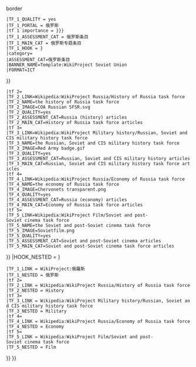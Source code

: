 {{WPBannerMeta
|PROJECT = 苏联
 |BANNER_NAME = Template:WikiProject Soviet Union
 |substcheck=<includeonly>{{subst:</includeonly><includeonly>substcheck}}</includeonly>
 |small = {{{small|}}}
 |category={{{category|¬}}}
 |listas = {{{listas|}}}
|IMAGE_LEFT = Coat of arms of the Soviet Union 1.svg
 |IMAGE_LEFT_LARGE = 80px
 |IMAGE_LEFT_SMALL = 45px
|QUALITY_SCALE =standard
 |class={{{class|}}}
 |importance={{{importance|}}}
|ASSESSMENT_LINK = 
|PORTAL = 苏联
|MAIN_ARTICLE = [[苏联|苏维埃社会主义共和国联盟]]（USSR）
|MAIN_CAT = 苏联专题条目
|COMMENTS = yes
|HOOK_TF = {{WPBannerMeta/hooks/taskforces
 |category={{{category|}}}
 |BANNER_NAME = Template:WikiProject Soviet Union
 |QUALITY_SCALE = subpage
 |class={{{class|}}}
 |IMPORTANCE_SCALE = standard
 |importance={{{importance|}}}
 |tf 1={{{rus|{{{Russia|}}}}}}
 |TF_1_LINK = Wikipedia:俄罗斯专题
 |TF_1_NAME = 俄罗斯专题
 |TF_1_IMAGE = Standard of the President of the Russian Federation.svg{{!}}border
 |TF_1_QUALITY = yes
 |TF_1_PORTAL = 俄罗斯
 |tf 1 importance = {{{rus-importance|{{{Russia-importance|}}}}}}
 |TF_1_ASSESSMENT_CAT = 俄罗斯条目
 |TF_1_MAIN_CAT = 俄罗斯专题条目
 |TF_1_HOOK = {{WPBannerMeta/hooks/qualimpintersect
 |class={{{class|}}}
 |importance={{{rus-importance|{{{Russia-importance|}}}}}}
 |category={{{category|¬}}}
 |ASSESSMENT_CAT=俄罗斯条目
 |BANNER_NAME=Template:WikiProject Soviet Union
 |FORMAT=ICT
}}
 |tf 2={{{hist|}}}
 |TF_2_LINK=Wikipedia:WikiProject Russia/History of Russia task force
 |TF_2_NAME=the history of Russia task force
 |TF_2_IMAGE=COA Russian SFSR.svg
 |TF_2_QUALITY=yes
 |TF_2_ASSESSMENT_CAT=Russia (history) articles
 |TF_2_MAIN_CAT=History of Russia task force articles
 |tf 3={{{mil|}}}
 |TF_3_LINK=Wikipedia:WikiProject Military history/Russian, Soviet and CIS military history task force
 |TF_3_NAME=the Russian, Soviet and CIS military history task force
 |TF_3_IMAGE=Red Army badge.gif
 |TF_3_QUALITY=yes
 |TF_3_ASSESSMENT_CAT=Russian, Soviet and CIS military history articles
 |TF_3_MAIN_CAT=Russian, Soviet and CIS military history task force articles
 |tf 4={{{econ|}}}
 |TF_4_LINK=Wikipedia:WikiProject Russia/Economy of Russia task force
 |TF_4_NAME=the economy of Russia task force
 |TF_4_IMAGE=Chervonets transparent.png
 |TF_4_QUALITY=yes
 |TF_4_ASSESSMENT_CAT=Russia (economy) articles
 |TF_4_MAIN_CAT=Economy of Russia task force articles
 |tf 5={{{film|}}}
 |TF_5_LINK=Wikipedia:WikiProject Film/Soviet and post-Soviet cinema task force
 |TF_5_NAME=the Soviet and post-Soviet cinema task force
 |TF_5_IMAGE=Sovietfilm.png
 |TF_5_QUALITY=yes
 |TF_5_ASSESSMENT_CAT=Soviet and post-Soviet cinema articles
 |TF_5_MAIN_CAT=Soviet and post-Soviet cinema task force articles
}}
|HOOK_NESTED = {{WPBannerMeta/hooks/tfnested
 |tf 1={{{rus|{{{Russia|}}}}}}
 |TF_1_LINK = WikiProject:俄羅斯
 |TF_1_NESTED = 俄罗斯
 |tf 2={{{hist|}}}
 |TF_2_LINK = Wikipedia:WikiProject Russia/History of Russia task force
 |TF_2_NESTED = History
 |tf 3={{{mil|}}}
 |TF_3_LINK = Wikipedia:WikiProject Military history/Russian, Soviet and CIS military history task force
 |TF_3_NESTED = Military
 |tf 4={{{econ|}}}
 |TF_4_LINK = Wikipedia:WikiProject Russia/Economy of Russia task force
 |TF_4_NESTED = Economy
 |tf 5={{{film|}}}
 |TF_5_LINK = Wikipedia:WikiProject Film/Soviet and post-Soviet cinema task force
 |TF_5_NESTED = Film
}}
}}<noinclude>
{{documentation}}
</noinclude>